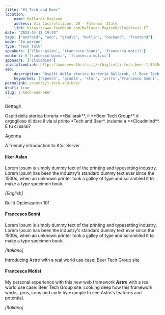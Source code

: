 ```yaml
---
title: "#1 Tech and Beer"
location: 
    name: Ballarak Magione
    address: Via Castrofilippo, 20 - Palermo, Italy
    link: https://www.facebook.com/Ballarak.Magione/?locale=it_IT
date: "2023-04-12 19:30"
tags: ["android", "web", "gradle", "kotlin", "backend", "frontend"]
mode: "In person"
type: "Tech Talk"
speakers: ['ilker-aslan', 'francesco-bonni', 'francesca-motisi']
mentors: ['francesco-bonni', 'francesca-motisi']
sponsors: ['cloudmind']
invitationLink: https://www.eventbrite.it/e/biglietti-tech-beer-1-594047651517
seo:
    description: "Ospiti della storica birreria Ballarak, il Beer Tech Group è orgoglioso di dare il via al primo Tech and Beer, insieme a Cloudmind. Al via con tre speech e due mentors."
    keyworkds: ['speech', 'gradle', 'ktor', 'astro','Francesco Bonnì', 'Ilker Aslan', 'Francesca Motisi', 'cloudmind' ]
permalink: /events/1-tech-and-beer
draft: true
slug: 1-tech-and-beer
---
```



<ContentTitle>Dettagli</ContentTitle>
<p class="text-center mb-10">Ospiti della storica birreria **Ballarak**, il **Beer Tech Group** è orgoglioso di dare il via al primo *Tech and Beer*, insieme a **Cloudmind**. E tu ci sarai?</p>

<ContentTitle>Agenda</ContentTitle>


<SpeechTitle>A friendly introduction to Ktor Server</SpeechTitle>
#### Ilker Aslan

Lorem Ipsum is simply dummy text of the printing and typesetting industry. Lorem Ipsum has been the industry's standard dummy text ever since the 1500s, when an unknown printer took a galley of type and scrambled it to make a type specimen book.

*[English]*

<SpeechTitle>Build Optimization 101</SpeechTitle>
#### Francesco Bonnì

Lorem Ipsum is simply dummy text of the printing and typesetting industry. Lorem Ipsum has been the industry's standard dummy text ever since the 1500s, when an unknown printer took a galley of type and scrambled it to make a type specimen book.

*[Italiano]*

<SpeechTitle>Introducing Astro with a real world use case: Beer Tech Group site</SpeechTitle>
#### Francesca Motisi

My personal experience with this new web framework **Astro** with a real world use case: Beer Tech Group site. Looking deep how this framework works, pros, cons and code by example to see Astro's features and potential.

*[Italiano]*
